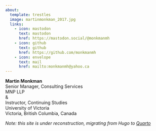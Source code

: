 ```yaml
---
about:
  template: trestles
  image: martinmonkman_2017.jpg
  links:
    - icon: mastodon
      text: mastodon
      href: https://mastodon.social/@monkmanmh
    - icon: github
      text: github
      href: https://github.com/monkmanmh
    - icon: envelope
      text: mail
      href: mailto:monkmanmh@yahoo.ca
---
```


**Martin Monkman**<br>
Senior Manager, Consulting Services<br>
MNP LLP<br>
&<br>
Instructor, Continuing Studies<br>
University of Victoria<br>
Victoria, British Columbia, Canada


_Note: this site is under reconstruction, migrating from Hugo to [Quarto](https://quarto.org/)_
